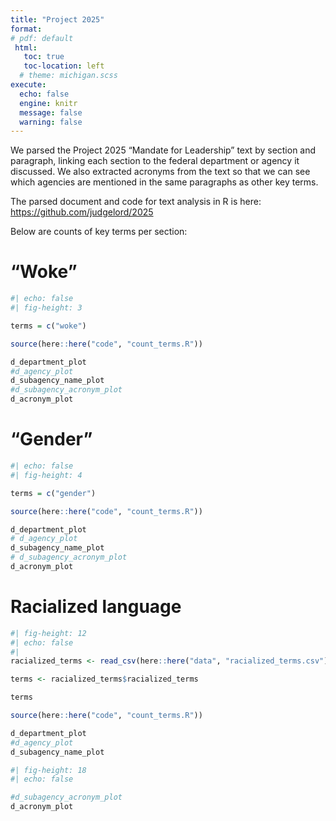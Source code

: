 ```yaml
---
title: "Project 2025"
format:
# pdf: default
 html:
   toc: true
   toc-location: left
  # theme: michigan.scss
execute:
  echo: false
  engine: knitr
  message: false
  warning: false
---
```


We parsed the Project 2025 "Mandate for Leadership" text by section and paragraph, linking each section to the federal department or agency it discussed. We also extracted acronyms from the text so that we can see which agencies are mentioned in the same paragraphs as other key terms. 

The parsed document and code for text analysis in R is here: <https://github.com/judgelord/2025>

Below are counts of key terms per section: 

# "Woke"

```r
#| echo: false
#| fig-height: 3

terms = c("woke")

source(here::here("code", "count_terms.R"))

d_department_plot
#d_agency_plot
d_subagency_name_plot
#d_subagency_acronym_plot
d_acronym_plot
```

# "Gender" 

```r
#| echo: false
#| fig-height: 4

terms = c("gender")

source(here::here("code", "count_terms.R"))

d_department_plot
# d_agency_plot
d_subagency_name_plot
# d_subagency_acronym_plot
d_acronym_plot
```

# Racialized language

```r
#| fig-height: 12
#| echo: false
#| 
racialized_terms <- read_csv(here::here("data", "racialized_terms.csv"))

terms <- racialized_terms$racialized_terms

terms

source(here::here("code", "count_terms.R"))

d_department_plot
#d_agency_plot
d_subagency_name_plot
```

```r
#| fig-height: 18
#| echo: false

#d_subagency_acronym_plot
d_acronym_plot
```
